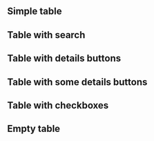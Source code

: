 
<Meta
    title="Display data/DigitTable"
    component={DigitTable}
/>

## Simple table

<Preview>
    <Story name="simple table">
        <DigitTable
            titleText="Humans"
            idProp="id"
            startOrderBy="firstName"
            columnsOrder={["id", "firstName", "lastName", "age"]}
            headerTexts={{
                id: "Id",
                firstName: "Förnamn",
                lastName: "Efternamn",
                age: "Ålder"
            }}
            data={[
                    {
                        id: "1337",
                        firstName: "Asdf",
                        lastName: "Asdfsson",
                        age: 33
                    },
                    {
                        id: "4444",
                        firstName: "Glass",
                        lastName: "Glasssson",
                        age: 50
                    },
                    {
                        id: "4324",
                        firstName: "Jeremy",
                        lastName: "Clarkson",
                        age: 50
                    },
                    {
                        id: "1234",
                        firstName: "James",
                        lastName: "May",
                        age: 99
                    },
                    {
                        id: "4321",
                        firstName: "Richard",
                        lastName: "Hammond",
                        age: 18
                    },
                    {
                        id: "9999",
                        firstName: "The",
                        lastName: "Stig",
                        age: 55
                    },
                    {
                        id: "2244",
                        firstName: "Henrik",
                        lastName: "Lundqvist",
                        age: 30
                    }
            ]}
        />
    </Story>
</Preview>


## Table with search

<Preview>
    <Story name="table with search">
        <DigitTable
            titleText="Humans"
            search
            searchText="Search for a human"
            idProp="id"
            startOrderBy="firstName"
            columnsOrder={["id", "firstName", "lastName", "age"]}
            headerTexts={{
                id: "Id",
                firstName: "Förnamn",
                lastName: "Efternamn",
                age: "Ålder"
            }}
            data={[
                    {
                        id: "1337",
                        firstName: "Asdf",
                        lastName: "Asdfsson",
                        age: 33
                    },
                    {
                        id: "4444",
                        firstName: "Glass",
                        lastName: "Glasssson",
                        age: 50
                    },
                    {
                        id: "4324",
                        firstName: "Jeremy",
                        lastName: "Clarkson",
                        age: 50
                    },
                    {
                        id: "1234",
                        firstName: "James",
                        lastName: "May",
                        age: 99
                    },
                    {
                        id: "4321",
                        firstName: "Richard",
                        lastName: "Hammond",
                        age: 18
                    },
                    {
                        id: "9999",
                        firstName: "The",
                        lastName: "Stig",
                        age: 55
                    },
                    {
                        id: "2244",
                        firstName: "Henrik",
                        lastName: "Lundqvist",
                        age: 30
                    }
            ]}
        />
    </Story>
</Preview>


## Table with details buttons

## Table with some details buttons

## Table with checkboxes

## Empty table

<Props of={DigitTable} />

